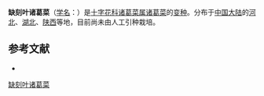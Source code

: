 {{Infraspeciesbox
| name = 缺刻叶诸葛菜
| status = 
| status_system = 
| image = 
| species link = 诸葛菜
| species = violaceus
| varietas = intermedius
| authority = (Pamp.) O. E. Schulz
}}

'''缺刻叶诸葛菜'''（[[学名|学名]]：{{lang|la|''Orychophragmus violaceus'' var. ''intermedius''}}）是[[十字花科|十字花科]][[诸葛菜属|诸葛菜属]][[诸葛菜|诸葛菜]]的[[变种|变种]]。分布于[[中国大陆|中国大陆]]的[[河北|河北]]、[[湖北|湖北]]、[[陕西|陕西]]等地，目前尚未由人工引种栽培。

== 参考文献 ==
<div class="references-small">
* {{cite web| url =http://www.bioinfo.cn/db05/KmzwSpecies.php?action=view&id=29257| title =缺刻叶诸葛菜（变种）| work =《中国高等植物数据库全库》| publisher =中国科学院微生物研究所| author =昆明植物研究所| accessdate =2009-02-26| deadurl =yes| archiveurl =https://web.archive.org/web/20160305044313/http://www.bioinfo.cn/db05/KmzwSpecies.php?action=view&id=29257| archivedate =2016-03-05}}
</div>

[[Category:诸葛菜属|缺刻叶诸葛菜]]


{{植物小作品}}
